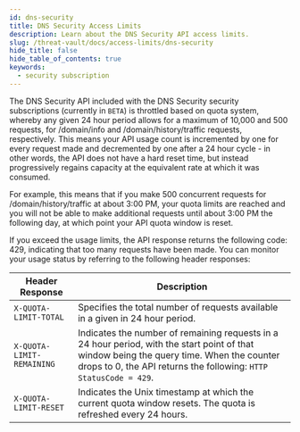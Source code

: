 ```yaml
---
id: dns-security
title: DNS Security Access Limits
description: Learn about the DNS Security API access limits.
slug: /threat-vault/docs/access-limits/dns-security
hide_title: false
hide_table_of_contents: true
keywords:
  - security subscription
---
```


The DNS Security API included with the DNS Security security subscriptions (currently in `BETA`) is throttled based on quota system, whereby any given 24 hour period allows for a maximum of 10,000 and 500 requests, for /domain/info and /domain/history/traffic requests, respectively.
This means your API usage count is incremented by one for every request made and decremented by one after a 24 hour cycle - in other words, the API does not have a hard reset time, but instead progressively regains capacity at the equivalent rate at which it was consumed.

For example, this means that if you make 500 concurrent requests for /domain/history/traffic at about 3:00 PM, your quota limits are reached and you will not be able to make additional requests until about 3:00 PM the following day, at which point your API quota window is reset.

If you exceed the usage limits, the API response returns the following code: 429, indicating that too many requests have been made. You can monitor your usage status by referring to the following header responses:

| Header Response           | Description                                                                                                                                                                                                    |
| ------------------------- | -------------------------------------------------------------------------------------------------------------------------------------------------------------------------------------------------------------- |
| `X-QUOTA-LIMIT-TOTAL`     | Specifies the total number of requests available in a given in 24 hour period.                                                                                                                                 |
| `X-QUOTA-LIMIT-REMAINING` | Indicates the number of remaining requests in a 24 hour period, with the start point of that window being the query time. When the counter drops to 0, the API returns the following: `HTTP StatusCode = 429`. |
| `X-QUOTA-LIMIT-RESET`     | Indicates the Unix timestamp at which the current quota window resets. The quota is refreshed every 24 hours.                                                                                                  |
